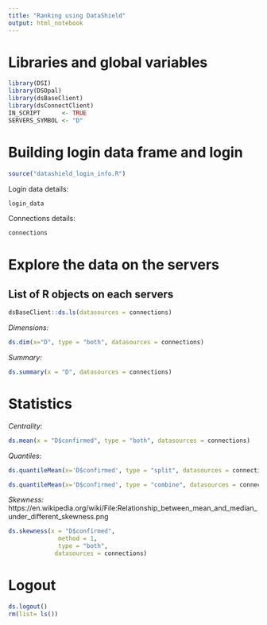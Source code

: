```yaml
---
title: "Ranking using DataShield"
output: html_notebook
---
```


# Libraries and global variables
```r
library(DSI)
library(DSOpal)
library(dsBaseClient)
library(dsConnectClient)
IN_SCRIPT      <- TRUE
SERVERS_SYMBOL <- "D"
```

# Building login data frame and login
```R
source("datashield_login_info.R")
```
Login data details:
```r
login_data
```

Connections details:
```r
connections
```   
# Explore the data on the servers
## List of R objects on each servers
```R
dsBaseClient::ds.ls(datasources = connections)
```
_Dimensions:_
```r
ds.dim(x="D", type = "both", datasources = connections)
```



_Summary:_
```r
ds.summary(x = "D", datasources = connections)
```

# Statistics
_Centrality:_
```r
ds.mean(x = "D$confirmed", type = "both", datasources = connections)
```
_Quantiles_:
```r
ds.quantileMean(x='D$confirmed', type = "split", datasources = connections)
```

```r
ds.quantileMean(x='D$confirmed', type = "combine", datasources = connections)
```
_Skewness:_
https://en.wikipedia.org/wiki/File:Relationship_between_mean_and_median_under_different_skewness.png

```r
ds.skewness(x = "D$confirmed",
              method = 1, 
              type = "both",
             datasources = connections)
```


# Logout
```r
ds.logout()
rm(list= ls())
```
